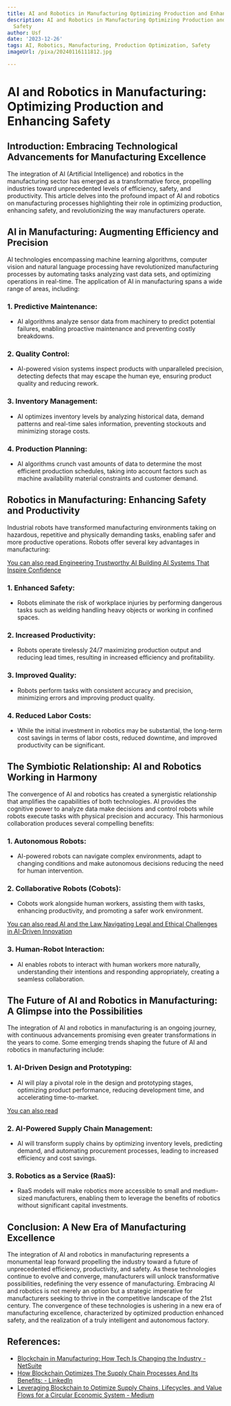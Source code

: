 ```yaml
---
title: AI and Robotics in Manufacturing Optimizing Production and Enhancing Safety
description: AI and Robotics in Manufacturing Optimizing Production and Enhancing
  Safety
author: Usf
date: '2023-12-26'
tags: AI, Robotics, Manufacturing, Production Optimization, Safety
imageUrl: /pixa/20240116111812.jpg

---
```

# AI and Robotics in Manufacturing: Optimizing Production and Enhancing Safety

## Introduction:  Embracing Technological Advancements for Manufacturing Excellence

The integration of AI (Artificial Intelligence) and robotics in the manufacturing  sector has  emerged  as a transformative force, propelling industries toward unprecedented levels of efficiency, safety, and  productivity. This article delves into the profound impact of  AI  and robotics on manufacturing processes highlighting their role in optimizing production, enhancing safety, and  revolutionizing the way manufacturers operate.

## AI in Manufacturing: Augmenting Efficiency and Precision

AI technologies encompassing machine learning algorithms, computer vision and  natural language processing  have revolutionized manufacturing processes by automating tasks analyzing vast data sets,  and  optimizing operations in real-time. The application of AI in manufacturing spans a wide range of areas, including:

### 1. Predictive Maintenance:

- AI algorithms analyze sensor data from machinery to predict potential failures, enabling proactive maintenance and preventing costly breakdowns.

### 2. Quality Control:

-  AI-powered vision systems inspect products with unparalleled precision, detecting defects that  may escape the human eye, ensuring product  quality and reducing rework.

### 3. Inventory Management:

- AI optimizes inventory levels by analyzing historical data, demand patterns and real-time sales information, preventing stockouts and minimizing storage costs.

###  4. Production Planning:

- AI algorithms crunch vast amounts of data to determine  the most efficient production schedules, taking into account factors such as  machine availability material constraints and customer demand.

## Robotics in  Manufacturing: Enhancing Safety and Productivity

Industrial robots have transformed  manufacturing environments  taking on  hazardous, repetitive and physically demanding tasks, enabling safer and more productive operations. Robots offer several key advantages in manufacturing:

[You can also read  Engineering Trustworthy AI Building AI Systems That Inspire  Confidence](Engineering%20Trustworthy%20AI%20Building%20AI%20Systems%20That%20Inspire%20Confidence)


### 1. Enhanced Safety:

- Robots eliminate the risk of workplace injuries by performing dangerous tasks such as welding handling heavy objects or working in  confined spaces.

### 2. Increased Productivity:

- Robots operate tirelessly 24/7 maximizing production output and reducing lead times, resulting in increased efficiency  and profitability.

### 3. Improved Quality:

- Robots perform tasks with consistent accuracy and precision, minimizing errors and  improving product quality.

###  4. Reduced Labor Costs:

- While the initial investment in robotics may be substantial, the long-term cost savings in terms of labor costs, reduced downtime, and improved productivity can be significant.

## The Symbiotic Relationship: AI and Robotics Working in Harmony

The convergence of AI and  robotics has  created  a synergistic relationship that amplifies the capabilities of both technologies. AI provides the cognitive power to analyze data make decisions and  control robots while robots execute tasks with physical  precision and accuracy. This harmonious collaboration produces several compelling  benefits:

### 1. Autonomous Robots:

- AI-powered robots can navigate complex  environments, adapt  to changing conditions and make autonomous decisions reducing  the need for human intervention.

###  2.  Collaborative Robots (Cobots):

- Cobots work  alongside human workers, assisting them with tasks, enhancing productivity, and promoting a safer work environment.

[You can also read  AI and the Law Navigating Legal and Ethical  Challenges in  AI-Driven Innovation](AI%20and%20the%20Law%20Navigating%20Legal%20and%20Ethical%20Challenges%20in%20AI-Driven%20Innovation)


### 3. Human-Robot Interaction:

- AI enables robots to interact with human workers more  naturally, understanding their intentions and responding appropriately, creating  a seamless collaboration.

## The Future of AI and Robotics in Manufacturing: A Glimpse into the Possibilities

The integration of AI and robotics in manufacturing is an  ongoing journey, with continuous advancements promising even greater  transformations  in  the years to come. Some emerging  trends shaping  the future of AI and robotics  in manufacturing include:

### 1. AI-Driven Design and Prototyping:

- AI will  play a pivotal role  in  the design and  prototyping stages, optimizing product performance, reducing development time,  and accelerating  time-to-market.

[You can  also read ]()


### 2. AI-Powered Supply Chain  Management:

- AI will transform supply chains by optimizing inventory  levels, predicting demand, and automating procurement processes, leading to increased efficiency and cost savings.

### 3.  Robotics as  a Service (RaaS):

- RaaS models will make  robotics more accessible to small and medium-sized manufacturers, enabling them to leverage the benefits of  robotics without significant capital investments.

## Conclusion: A New Era of Manufacturing Excellence

The integration of AI and robotics in manufacturing represents a monumental leap forward propelling the industry toward a future of unprecedented efficiency,  productivity, and safety. As these technologies continue to evolve and converge, manufacturers will  unlock transformative possibilities, redefining the  very  essence of manufacturing. Embracing AI and robotics is not merely an option but a strategic imperative for manufacturers seeking to thrive in the competitive landscape of the 21st century. The convergence of these technologies  is ushering in a new era of  manufacturing excellence, characterized by optimized production  enhanced safety, and the realization  of a truly intelligent and autonomous factory.

## References:
- [Blockchain in Manufacturing: How Tech Is Changing the Industry - NetSuite](https://www.netsuite.com/portal/resource/articles/inventory-management/blockchain-in-manufacturing.shtml)
- [How Blockchain Optimizes The Supply Chain Processes And Its Benefits: - LinkedIn](https://www.linkedin.com/pulse/how-blockchain-optimizes-supply-chain-processes-its-benefits)
- [Leveraging Blockchain to Optimize Supply Chains, Lifecycles, and Value Flows for a Circular Economic System - Medium](https://blockchain-today.medium.com/leveraging-blockchain-to-optimize-supply-chains-lifecycles-and-value-flows-for-a-circular-114bb9426afd)
